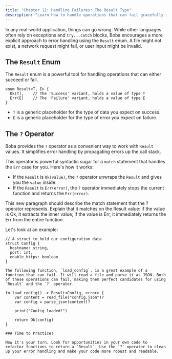```yaml
---
title: "Chapter 12: Handling Failures: The Result Type"
description: "Learn how to handle operations that can fail gracefully in Boba using the Result enum and the `?` operator."
---
```


In any real-world application, things can go wrong. While other languages often rely on exceptions and `try...catch` blocks, Boba encourages a more explicit approach to error handling using the `Result` enum. A file might not exist, a network request might fail, or user input might be invalid.

## The `Result` Enum

The `Result` enum is a powerful tool for handling operations that can either succeed or fail.

```boba
enum Result<T, E> {
  Ok(T),    // The 'Success' variant, holds a value of type T
  Err(E)    // The 'Failure' variant, holds a value of type E
}
```

- `T` is a generic placeholder for the type of data you expect on success.
- `E` is a generic placeholder for the type of error you expect on failure.

## The `?` Operator

Boba provides the `?` operator as a convenient way to work with `Result` values. It simplifies error handling by propagating errors up the call stack.

This operator is powerful syntactic sugar for a `match` statement that handles the `Err` case for you. Here's how it works:

- If the `Result` is `Ok(value)`, the `?` operator unwraps the `Result` and gives you the `value` inside.
- If the `Result` is `Err(error)`, the `?` operator immediately stops the current function and returns the `Err(error)`.

This new paragraph should describe the match statement that the ? operator represents. Explain that it matches on the Result value: if the value is Ok, it extracts the inner value; if the value is Err, it immediately returns the Err from the entire function.

Let's look at an example:

```boba
// A struct to hold our configuration data
struct Config {
  hostname: string,
  port: int,
  enable_https: boolean
}

The following function, `load_config`, is a great example of a function that can fail. It will read a file and parse it as JSON. Both of these operations can fail, making them perfect candidates for using `Result` and the `?` operator.

fn load_config() -> Result<Config, error> {
    var content = read_file("config.json")?
    var config = parse_json(content)?

    print("Config loaded!")

    return Ok(config)
}

### Time to Practice!

Now it's your turn. Look for opportunities in your own code to refactor functions to return a `Result`. Use the `?` operator to clean up your error handling and make your code more robust and readable.